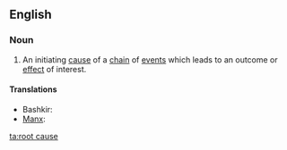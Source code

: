 ==English==

===Noun===
{{en-noun|head=[[root]] [[cause]]}}

# {{context|idiomatic}} An initiating [[cause]] of a [[chain]] of [[event]]s which leads to an outcome or [[effect]] of interest.

====Translations====
{{trans-top}}
* Bashkir: {{tø|ba|төп сәбәп|tr=tӧp säbäp|sc=Cyrl}}
* [[Manx]]: {{t-|gv|ard-oyr|m}}
{{trans-mid}}
{{trans-bottom}}

[[ta:root cause]]